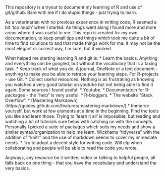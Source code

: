 This repository is a tryout to document my learning of R and use of git/github. Bare with me if I do stupid things - just trying to learn.

As a veterinarian with no previous experience in writing code, R seemed a bit 'too much' when I started. As things went along I found more and more areas where it was useful to me.  This repo is created for my own documentation, to  keep small tips and things which took me quite a bit of time to find solutions to and that made things work for me. It may not be the most elegant or correct way, I´m sure, but it worked.   

What helped me starting learning R and git is:
* Learn the basics. Anything and everything can be googled, but without the vocabulary that is a taxing task.
* Keep track of what you do. A journal, OneNote or a text document - anything to make you be able to retrace your learning steps.  For R-projects - use Git.
* Collect useful resources. Nothing is as frustrating as knowing you watched a very good tutorial on youtube but not being able to find it again. Some sources I found useful:
  * Youtube. 
  * Documentatoin for R-packages - the "help" is very useful.
  * R-bloggers. 
  * The website "Stack Overflow".
  * [Mastering Markdown] (https://guides.github.com/features/mastering-markdown/)
* Immerse yourself, but work at few elements at a time in the beginning. Find the tools you like and learn those. Trying to 'learn it all' is impossible, but reading and watching a lot of tutorials sure helps with catching on with the concepts. Personally I picked a suite of packages which suits my needs and show a similar syntax/organization to help me learn. Wickhams "tidyverse" with the addition of "knitr" and the use of markdown seems to cover my immediate needs.
* Try to adopt a decent style for writing code. Will elp when collaborating and people will be able to read the code you wrote. 

Anyways, any resource be it written, video or talking to helpful people, all falls back on one thing - that you have the vocabulary and understand the very basics. 
